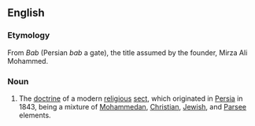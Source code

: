 ==English==

===Etymology===
From ''Bab'' (Persian ''bab'' a gate), the title assumed by the founder, Mirza Ali Mohammed.

===Noun===
#The [[doctrine]] of a modern [[religious]] [[sect]], which originated in [[Persia]] in 1843, being a mixture of [[Mohammedan]], [[Christian]], [[Jewish]], and [[Parsee]] elements.
